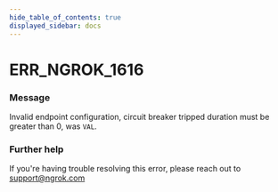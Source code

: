 ```yaml
---
hide_table_of_contents: true
displayed_sidebar: docs
---
```



# ERR_NGROK_1616

### Message
Invalid endpoint configuration, circuit breaker tripped duration must be greater than 0, was `VAL`.

<ErrorDetails error='err_ngrok_1616' />


### Further help
If you're having trouble resolving this error, please reach out to [support@ngrok.com](mailto:support@ngrok.com?subject=Help%20with%20ERR_NGROK_1616)

